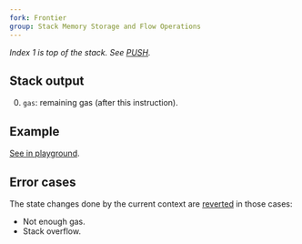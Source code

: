 ```yaml
---
fork: Frontier
group: Stack Memory Storage and Flow Operations
---
```


*Index 1 is top of the stack. See [PUSH](/#60).*

## Stack output

0. `gas`: remaining gas (after this instruction).

## Example

[See in playground](/playground?unit=Wei&codeType=Mnemonic&code='GASyPUSH3%2021000zCosqof~transactionyGASLIMITzGaskhaqwjgivenko~context__zResulqis~amounqof%20gjused%20upko%20andbncluding~GASbnstruction'~khe%20z%20%2F%2F%20y%5Cnqt%20k%20tjas%20b%20i_ySUB%01_bjkqyz~_).

## Error cases

The state changes done by the current context are [reverted](#FD) in those cases:
- Not enough gas.
- Stack overflow.

